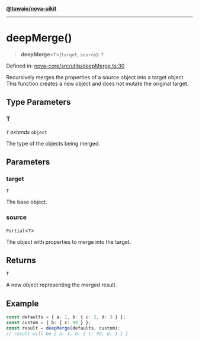 [**@tuwaio/nova-uikit**](../../../README.md)

***

# deepMerge()

> **deepMerge**\<`T`\>(`target`, `source`): `T`

Defined in: [nova-core/src/utils/deepMerge.ts:30](https://github.com/TuwaIO/nova-uikit/blob/ff801340914c211144f51570438dbc0f8969fa9b/packages/nova-core/src/utils/deepMerge.ts#L30)

Recursively merges the properties of a source object into a target object.
This function creates a new object and does not mutate the original target.

## Type Parameters

### T

`T` *extends* `object`

The type of the objects being merged.

## Parameters

### target

`T`

The base object.

### source

`Partial`\<`T`\>

The object with properties to merge into the target.

## Returns

`T`

A new object representing the merged result.

## Example

```ts
const defaults = { a: 1, b: { c: 2, d: 3 } };
const custom = { b: { c: 99 } };
const result = deepMerge(defaults, custom);
// result will be { a: 1, b: { c: 99, d: 3 } }
```
